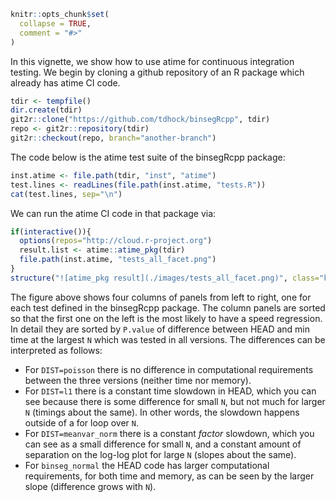 <!--
%\VignetteEngine{knitr::knitr}
%\VignetteIndexEntry{Continuous integration testing}
-->

```r
knitr::opts_chunk$set(
  collapse = TRUE,
  comment = "#>"
)
```

In this vignette, we show how to use atime for continuous integration
testing. We begin by cloning a github repository of an R package which
already has atime CI code.

```r
tdir <- tempfile()
dir.create(tdir)
git2r::clone("https://github.com/tdhock/binsegRcpp", tdir)
repo <- git2r::repository(tdir)
git2r::checkout(repo, branch="another-branch")
```

The code below is the atime test suite of the binsegRcpp package:

```r
inst.atime <- file.path(tdir, "inst", "atime")
test.lines <- readLines(file.path(inst.atime, "tests.R"))
cat(test.lines, sep="\n")
```

We can run the atime CI code in that package via:

```r
if(interactive()){
  options(repos="http://cloud.r-project.org")
  result.list <- atime::atime_pkg(tdir)
  file.path(inst.atime, "tests_all_facet.png")
}
structure("![atime_pkg result](./images/tests_all_facet.png)", class="knit_asis")
```

The figure above shows four columns of panels from left to right, one
for each test defined in the binsegRcpp package. The column panels are
sorted so that the first one on the left is the most likely to have a
speed regression. In detail they are sorted by `P.value` of difference
between HEAD and min time at the largest `N` which was tested in all
versions. The differences can be interpreted as follows:

* For `DIST=poisson` there is no difference in computational
  requirements between the three versions (neither time nor memory).
* For `DIST=l1` there is a constant time slowdown in HEAD, which you
  can see because there is some difference for small `N`, but not much
  for larger `N` (timings about the same). In other words, the
  slowdown happens outside of a for loop over `N`.
* For `DIST=meanvar_norm` there is a constant *factor* slowdown, which
  you can see as a small difference for small `N`, and a constant
  amount of separation on the log-log plot for large `N` (slopes about
  the same).
* For `binseg_normal` the HEAD code has larger computational
  requirements, for both time and memory, as can be seen by the larger
  slope (difference grows with `N`).
